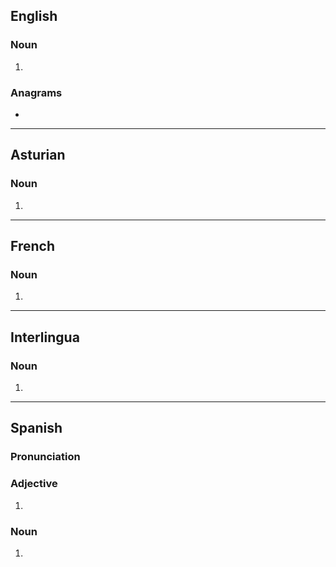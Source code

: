 ==English==

===Noun===
{{head|en|noun form}}

# {{plural of|en|maestro}}

===Anagrams===
* {{anagrams|en|a=aemorsst|Martoses|Masorets|masorets|massoret|seastorm}}

----

==Asturian==

===Noun===
{{head|ast|noun form}}

# {{plural of|ast|maestru}}

----

==French==

===Noun===
{{head|fr|noun form|g=m}}

# {{plural of|fr|maestro}}

----

==Interlingua==

===Noun===
{{head|ia|noun form}}

# {{plural of|ia|maestro}}

----

==Spanish==

===Pronunciation===
{{es-pr}}

===Adjective===
{{head|es|adjective form}}

# {{adj form of|es|maestro||m|p}}

===Noun===
{{head|es|noun form|g=m-p}}

# {{noun form of|es|maestro||p}}